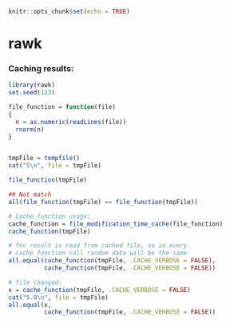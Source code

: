 
```r
knitr::opts_chunk$set(echo = TRUE)
```

rawk
===================



### Caching results:

```r
library(rawk)
set.seed(123)

file_function = function(file)
{
  n = as.numeric(readLines(file))
  rnorm(n)
}


tmpFile = tempfile()
cat("5\n", file = tmpFile)

file_function(tmpFile)

## Not match
all(file_function(tmpFile) == file_function(tmpFile))

# Cache function usage:
cache_function = file_modification_time_cache(file_function)
cache_function(tmpFile)

# fnc result is read from cached file, so in every 
# cache_function call random data will be the same
all.equal(cache_function(tmpFile, .CACHE_VERBOSE = FALSE),
          cache_function(tmpFile, .CACHE_VERBOSE = FALSE))

# file changed:
x = cache_function(tmpFile, .CACHE_VERBOSE = FALSE)
cat("5.0\n", file = tmpFile)
all.equal(x,
          cache_function(tmpFile, .CACHE_VERBOSE = FALSE))

```
